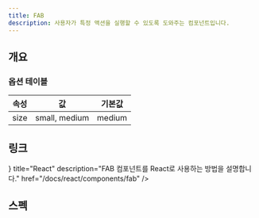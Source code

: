 ```yaml
---
title: FAB
description: 사용자가 특정 액션을 실행할 수 있도록 도와주는 컴포넌트입니다.
---
```


## 개요

### 옵션 테이블

| 속성 | 값            | 기본값 |
| ---- | ------------- | ------ |
| size | small, medium | medium |

## 링크

<Cards>
  <Card
    icon={<AtomIcon />}
    title="React"
    description="FAB 컴포넌트를 React로 사용하는 방법을 설명합니다."
    href="/docs/react/components/fab"
  />
</Cards>

## 스펙

<ComponentSpecBlock id="fab" />

